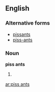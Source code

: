 ==English==

===Alternative forms===
* [[pissants]]
* [[piss-ants]]

===Noun===
'''piss ants'''

# {{plural of|piss ant}}

[[ar:piss ants]]